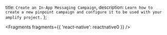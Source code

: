   title: `Create an In-App Messaging Campaign`,
  description: `Learn how to create a new pinpoint campaign and configure it to be used with your amplify project.`
};


<Fragments fragments={{ 'react-native': reactnative0 }} />
